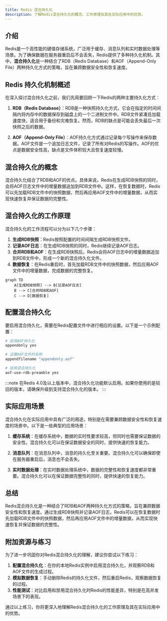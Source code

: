 ```yaml
---
title: Redis 混合持久化
description: 了解Redis混合持久化的概念、工作原理及其在实际应用中的优势。
---
```


## 介绍

Redis是一个高性能的键值存储系统，广泛用于缓存、消息队列和实时数据处理等场景。为了确保数据在服务器重启后不会丢失，Redis提供了多种持久化机制。其中，**混合持久化**是一种结合了RDB（Redis Database）和AOF（Append-Only File）两种持久化方式的策略，旨在兼顾数据安全性和恢复速度。

## Redis 持久化机制概述

在深入探讨混合持久化之前，我们先简要回顾一下Redis的两种主要持久化方式：

1. **RDB（Redis Database）**：RDB是一种快照持久化方式，它会在指定的时间间隔内将内存中的数据保存到磁盘上的一个二进制文件中。RDB文件紧凑且加载速度快，适合用于备份和灾难恢复。然而，RDB的缺点是可能会丢失最后一次快照之后的数据。

2. **AOF（Append-Only File）**：AOF持久化方式通过记录每个写操作来保存数据。AOF文件是一个追加日志文件，记录了所有对Redis的写操作。AOF的优点是数据安全性高，缺点是文件体积较大且恢复速度较慢。

## 混合持久化的概念

混合持久化结合了RDB和AOF的优点。具体来说，Redis在生成RDB快照的同时，会将AOF日志文件中的增量数据追加到RDB文件中。这样，在恢复数据时，Redis可以先加载RDB文件中的快照数据，然后再应用AOF文件中的增量数据，从而实现快速恢复并保证数据的完整性。

## 混合持久化的工作原理

混合持久化的工作流程可以分为以下几个步骤：

1. **生成RDB快照**：Redis按照配置的时间间隔生成RDB快照文件。
2. **记录AOF日志**：在生成RDB快照的同时，Redis继续记录AOF日志。
3. **合并RDB和AOF**：在生成RDB快照后，Redis会将AOF日志中的增量数据追加到RDB文件中，形成一个新的混合持久化文件。
4. **数据恢复**：在Redis重启时，首先加载RDB文件中的快照数据，然后应用AOF文件中的增量数据，完成数据的完整恢复。

```mermaid
graph TD
    A[生成RDB快照] --> B[记录AOF日志]
    B --> C[合并RDB和AOF]
    C --> D[数据恢复]
```

## 配置混合持久化

要启用混合持久化，需要在Redis配置文件中进行相应的设置。以下是一个示例配置：

```bash
# 启用AOF持久化
appendonly yes

# 设置AOF文件的名称
appendfilename "appendonly.aof"

# 启用混合持久化
aof-use-rdb-preamble yes
```

:::note
在Redis 4.0及以上版本中，混合持久化功能默认启用。如果你使用的是较旧的版本，请确保升级到支持混合持久化的版本。
:::

## 实际应用场景

混合持久化在实际应用中具有广泛的用途，特别是在需要兼顾数据安全性和恢复速度的场景中。以下是一些典型的应用场景：

1. **缓存系统**：在缓存系统中，数据的实时性要求较高，但同时也需要保证数据的安全性。混合持久化可以在保证数据安全的同时，提供快速的恢复能力。

2. **消息队列**：在消息队列中，消息的持久化至关重要。混合持久化可以确保即使在服务器重启后，消息也不会丢失。

3. **实时数据处理**：在实时数据处理系统中，数据的完整性和恢复速度都非常重要。混合持久化可以在保证数据完整性的同时，提供快速的恢复能力。

## 总结

Redis混合持久化是一种结合了RDB和AOF两种持久化方式的策略，旨在兼顾数据安全性和恢复速度。通过生成RDB快照并记录AOF日志，Redis可以在恢复数据时先加载RDB文件中的快照数据，然后再应用AOF文件中的增量数据，从而实现快速恢复并保证数据的完整性。

## 附加资源与练习

为了进一步巩固你对Redis混合持久化的理解，建议你尝试以下练习：

1. **配置混合持久化**：在你的本地Redis实例中启用混合持久化，并观察RDB和AOF文件的生成过程。
2. **模拟数据恢复**：手动删除Redis的持久化文件，然后重启Redis，观察数据恢复的过程。
3. **性能测试**：对比启用和禁用混合持久化时Redis的性能差异，特别是在高并发场景下的表现。

通过以上练习，你将更深入地理解Redis混合持久化的工作原理及其在实际应用中的优势。